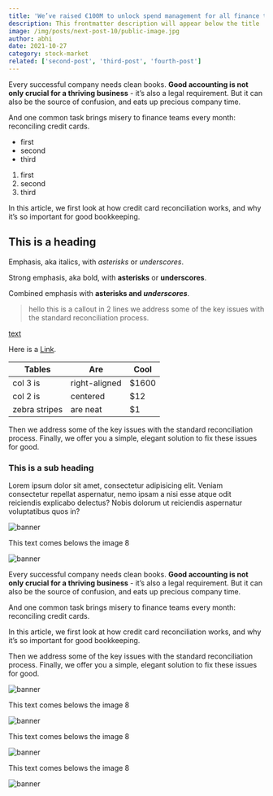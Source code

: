 ```yaml
---
title: 'We’ve raised €100M to unlock spend management for all finance teams'
description: This frontmatter description will appear below the title
image: /img/posts/next-post-10/public-image.jpg
author: abhi
date: 2021-10-27
category: stock-market
related: ['second-post', 'third-post', 'fourth-post']
---
```



Every successful company needs clean books. **Good accounting is not only crucial for a thriving business** - it’s also a legal requirement. But it can also be the source of confusion, and eats up precious company time.

<Demo />

And one common task brings misery to finance teams every month: reconciling credit cards.

- first
- second
- third

1. first
2. second
3. third

In this article, we first look at how credit card reconciliation works, and why it’s so important for good bookkeeping.

## This is a heading

Emphasis, aka italics, with _asterisks_ or _underscores_.

Strong emphasis, aka bold, with **asterisks** or **underscores**.

Combined emphasis with **asterisks and _underscores_**.

> hello this is a callout
> in 2 lines we address some of the key issues with the standard reconciliation process.

[text](https://link)

Here is a [Link](https://example.com/ 'Optional link title').

| Tables        | Are           | Cool  |
| ------------- | ------------- | ----- |
| col 3 is      | right-aligned | $1600 |
| col 2 is      | centered      | $12   |
| zebra stripes | are neat      | $1    |

Then we address some of the key issues with the standard reconciliation process. Finally, we offer you a simple, elegant solution to fix these issues for good.

### This is a sub heading

Lorem ipsum dolor sit amet, consectetur adipisicing elit. Veniam consectetur repellat aspernatur, nemo ipsam a nisi esse atque odit reiciendis explicabo delectus? Nobis dolorum ut reiciendis aspernatur voluptatibus quos in?

![banner](./images/first-post-banner.jpg)

This text comes belows the image 8

![banner](./images/1.jpg)

Every successful company needs clean books. **Good accounting is not only crucial for a thriving business** - it’s also a legal requirement. But it can also be the source of confusion, and eats up precious company time.

And one common task brings misery to finance teams every month: reconciling credit cards.

In this article, we first look at how credit card reconciliation works, and why it’s so important for good bookkeeping.

Then we address some of the key issues with the standard reconciliation process. Finally, we offer you a simple, elegant solution to fix these issues for good.

![banner](./images/2.jpg)

This text comes belows the image 8

![banner](./images/3.jpg)

This text comes belows the image 8

![banner](./images/4.jpg)

This text comes belows the image 8

![banner](/img/posts/next-post-10/public-image.jpg)
